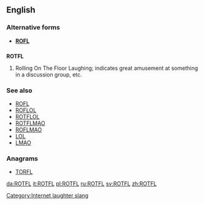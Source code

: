 ==English==

===Alternative forms===
* '''[[ROFL]]'''

==={{initialism}}===
'''ROTFL'''

# {{context|internet slang}} Rolling On The Floor Laughing; indicates great amusement at something in a discussion group, etc.

===See also===
* [[ROFL]]
* [[ROFLOL]]
* [[ROTFLOL]]
* [[ROTFLMAO]]
* [[ROFLMAO]]
* [[LOL]]
* [[LMAO]]

===Anagrams===
* [[TORFL#English|TORFL]]

[[Category:Internet laughter slang]]

[[da:ROTFL]]
[[it:ROTFL]]
[[pl:ROTFL]]
[[ru:ROTFL]]
[[sv:ROTFL]]
[[zh:ROTFL]]